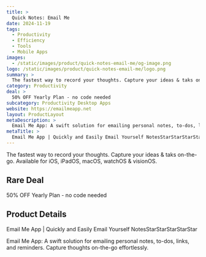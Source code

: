 ```yaml
---
title: >
  Quick Notes: Email Me
date: 2024-11-19
tags:
  - Productivity
  - Efficiency
  - Tools
  - Mobile Apps
images:
  - /static/images/product/quick-notes-email-me/og-image.png
logo: /static/images/product/quick-notes-email-me/logo.png
summary: >
  The fastest way to record your thoughts. Capture your ideas & taks on-the-go. Available for iOS, iPadOS, macOS, watchOS & visionOS.
category: Productivity
deal: >
  50% OFF Yearly Plan - no code needed
subcategory: Productivity Desktop Apps
website: https://emailmeapp.net
layout: ProductLayout
metaDescription: >
  Email Me App: A swift solution for emailing personal notes, to-dos, links, and reminders. Capture thoughts on-the-go effortlessly.
metaTitle: >
  Email Me App | Quickly and Easily Email Yourself NotesStarStarStarStarStar
---
```

The fastest way to record your thoughts. Capture your ideas & taks on-the-go. Available for iOS, iPadOS, macOS, watchOS & visionOS.

## Rare Deal

50% OFF Yearly Plan - no code needed
## Product Details
Email Me App | Quickly and Easily Email Yourself NotesStarStarStarStarStar

Email Me App: A swift solution for emailing personal notes, to-dos, links, and reminders. Capture thoughts on-the-go effortlessly.
